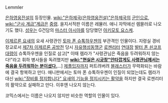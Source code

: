 Lemmler 

[[은하영웅전설]]의 등장인물. [[wiki:"은하제국(은하영웅전설)"은하제국]]의 [[군인]]으로, [[wiki:"군사 계급"계급]]은 [[중령]].
을지서적판 이름은 레뮬러. 애니 자막에선 렘믈러로 나오기도 했다. [[성우]]는 G건담의 [[마스터 아시아]]를 담당했던 [[아키모토 요스케]]. 

[[이제르론 요새]]의 요새 사령관인 [[토마 폰 슈톡하우젠]]의 부관격인 인물이다. 지령실 경비장교로서 [[제7차 이제르론 공방전]] 당시 [[자유행성동맹군]] [[로젠리터]] [[연대장]] [[발터 폰 쇤코프]] [[대령]]이 슈톡하우젠을 인질로 삼고[* 이때 렘라가 "사령관님은 죽음을 두려워하지 않는다!"라고 휘하 병사들을 독려했지만 '''[[wiki:"현실은 시궁창"안타깝게도 사령관님께서는 죽음을 두려워하는 분이셨다.]]'''...] [[제플입자]]까지 퍼트려버려 [[블래스터]]가 무력화되는 바람에 결국 항복하고 만다.
애니판에서는 토마 폰 슈톡하우젠이 인질이 되었는데도 렘라가 대신 [[wiki:"장비를 정지합니다" 요새의 기능을 정지시키는 활약]]을 하지만 결국 로젠리터의 활약으로 실패하고 만다. 이후엔 나오지 않는다. 

코믹스에서는 이름은 나오지 않지만 비슷한 역할의 인물이 있다.
